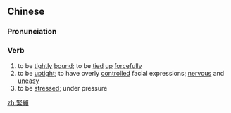 {{also|紧绷}}
==Chinese==
{{zh-forms|s=紧绷}}

===Pronunciation===
{{zh-pron
|m=jǐnbēng
|c=gan2 bang1
|cat=v
}}

===Verb===
{{zh-verb}}

# to be [[tightly]] [[bound]]; to be [[tied]] [[up]] [[forcefully]]
# to be [[uptight]]; to have overly [[controlled]] facial expressions; [[nervous]] and [[uneasy]]
# to be [[stressed]]; under pressure

[[zh:緊繃]]